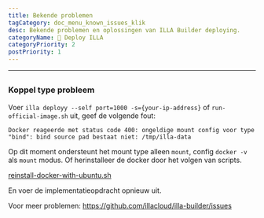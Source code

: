 ```yaml
---
title: Bekende problemen
tagCategory: doc_menu_known_issues_klik
desc: Bekende problemen en oplossingen van ILLA Builder deploying.
categoryName: 👷 Deploy ILLA
categoryPriority: 2
postPriority: 1
---
```


* * *

## <h2 hidden>Known Issues</h2>

### Koppel type probleem

Voer `illa deployy --self port=1000 -s={your-ip-address}` of `run-official-image.sh` uit, geef de volgende fout:

`Docker reageerde met status code 400: ongeldige mount config voor type "bind": bind source pad bestaat niet: /tmp/illa-data`

Op dit moment ondersteunt het mount type alleen `mount`, config `docker -v` als `mount` modus. Of herinstalleer de docker door het volgen van scripts.

[reinstall-docker-with-ubuntu.sh](https://github.com/illacloud/deploy-illa-manually/blob/main/utils/reinstall-docker-with-ubuntu.sh)

En voer de implementatieopdracht opnieuw uit.

Voor meer problemen: https://github.com/illacloud/illa-builder/issues
